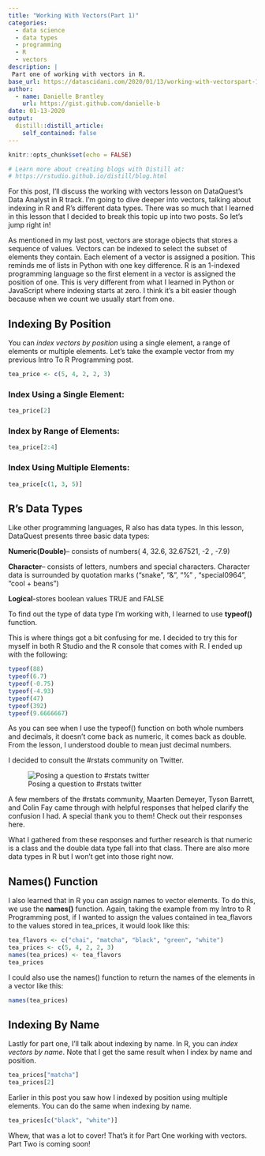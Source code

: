 ```yaml
---
title: "Working With Vectors(Part 1)"
categories:
  - data science 
  - data types
  - programming
  - R
  - vectors
description: |
 Part one of working with vectors in R.
base_url: https://datascidani.com/2020/01/13/working-with-vectorspart-1/
author:
  - name: Danielle Brantley
    url: https://gist.github.com/danielle-b
date: 01-13-2020
output:
  distill::distill_article:
    self_contained: false
---
```


```r
knitr::opts_chunk$set(echo = FALSE)

# Learn more about creating blogs with Distill at:
# https://rstudio.github.io/distill/blog.html

```
For this post, I’ll discuss the working with vectors lesson on DataQuest’s Data Analyst in R track. I’m going to dive deeper into vectors, talking about indexing in R and R’s different data types. There was so much that I learned in this lesson that I decided to break this topic up into two posts. So let’s jump right in!

As mentioned in my last post, vectors are storage objects that stores a sequence of values. Vectors can be indexed to select the subset of elements they contain. Each element of a vector is assigned a position. This reminds me of lists in Python with one key difference. R is an 1-indexed programming language so the first element in a vector is assigned the position of one. This is very different from what I learned in Python or JavaScript where indexing starts at zero. I think it’s a bit easier though because when we count we usually start from one.

## Indexing By Position
You can *index vectors by position* using a single element, a range of elements or multiple elements. Let’s take the example vector from my previous Intro To R Programming post.

```r
tea_price <- c(5, 4, 2, 2, 3)
```

### Index Using a Single Element:

```r
tea_price[2]
```

### Index by Range of Elements:

```r
tea_price[2:4]
```

### Index Using Multiple Elements:

```r
tea_price[c(1, 3, 5)]
```

## R’s Data Types

Like other programming languages, R also has data types. In this lesson, DataQuest presents three basic data types:

**Numeric(Double)**– consists of numbers( 4, 32.6, 32.67521, -2 , -7.9)

**Character**– consists of letters, numbers and special characters. Character data is surrounded by quotation marks (“snake”, “&”, “%” , “special0964”, “cool + beans”)

**Logical**-stores boolean values TRUE and FALSE

To find out the type of data type I’m working with, I learned to use **typeof()** function.

This is where things got a bit confusing for me. I decided to try this for myself in both R Studio and the R console that comes with R. I ended up with the following:

```r
typeof(88)
typeof(6.7)
typeof(-0.75)
typeof(-4.93)
typeof(47)
typeof(392)
typeof(9.6666667)
```

As you can see when I use the typeof() function on both whole numbers and decimals, it doesn’t come back as numeric, it comes back as double. From the lesson, I understood double to mean just decimal numbers.

I decided to consult the #rstats community on Twitter.

![Posing a question to #rstats twitter](twitterscreen-shot.png)

A few members of the #rstats community, Maarten Demeyer, Tyson Barrett, and Colin Fay came through with helpful responses that helped clarify the confusion I had. A special thank you to them! Check out their responses here.

What I gathered from these responses and further research is that numeric is a class and the double data type fall into that class. There are also more data types in R but I won’t get into those right now.

## Names() Function

I also learned that in R you can assign names to vector elements. To do this, we use the **names()** function. Again, taking the example from my Intro to R Programming post, if I wanted to assign the values contained in tea_flavors to the values stored in tea_prices, it would look like this:

```r
tea_flavors <- c("chai", "matcha", "black", "green", "white")
tea_prices <- c(5, 4, 2, 2, 3)
names(tea_prices) <- tea_flavors
tea_prices
```

I could also use the names() function to return the names of the elements in a vector like this:

```r
names(tea_prices)
```

## Indexing By Name
Lastly for part one, I’ll talk about indexing by name. In R, you can *index vectors by name*. Note that I get the same result when I index by name and position.

```r
tea_prices["matcha"]
tea_prices[2]
```

Earlier in this post you saw how I indexed by position using multiple elements. You can do the same when indexing by name.

```r
tea_prices[c("black", "white")]
```

Whew, that was a lot to cover! That’s it for Part One working with vectors. Part Two is coming soon!